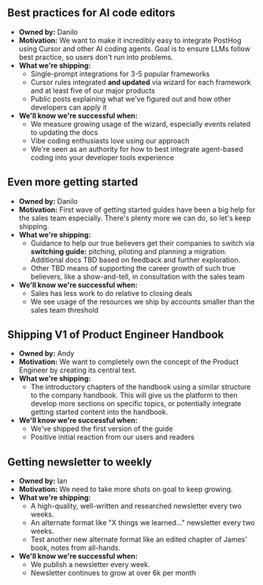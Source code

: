 ## Best practices for AI code editors

- **Owned by:** Danilo
- **Motivation:** We want to make it incredibly easy to integrate PostHog using Cursor and other AI coding agents. Goal is to ensure LLMs follow best practice, so users don't run into problems.
- **What we're shipping:**
  - Single-prompt integrations for 3-5 popular frameworks
  - Cursor rules integrated **and updated** via wizard for each framework and at least five of our major products
  - Public posts explaining what we've figured out and how other developers can apply it
- **We'll know we're successful when:**
  - We measure growing usage of the wizard, especially events related to updating the docs
  - Vibe coding enthusiasts love using our approach
  - We're seen as an authority for how to best integrate agent-based coding into your developer tools experience

## Even more getting started

- **Owned by:** Danilo
- **Motivation:** First wave of getting started guides have been a big help for the sales team especially. There's plenty more we can do, so let's keep shipping.
- **What we're shipping:**
  - Guidance to help our true believers get their companies to switch via **switching guide:** pitching, piloting and planning a migration. Additional docs TBD based on feedback and further exploration.
  - Other TBD means of supporting the career growth of such true believers, like a show-and-tell, in consultation with the sales team
- **We'll know we're successful when:**
  - Sales has less work to do relative to closing deals
  - We see usage of the resources we ship by accounts smaller than the sales team threshold

## Shipping V1 of Product Engineer Handbook

- **Owned by:** Andy
- **Motivation:** We want to completely own the concept of the Product Engineer by creating its central text.
- **What we're shipping:**
  - The introductory chapters of the handbook using a similar structure to the company handbook. This will give us the platform to then develop more sections on specific topics, or potentially integrate getting started content into the handbook.
- **We'll know we're successful when:**
  - We've shipped the first version of the guide
  - Positive initial reaction from our users and readers

## Getting newsletter to weekly

- **Owned by:** Ian
- **Motivation:** We need to take more shots on goal to keep growing.
- **What we're shipping:**
  - A high-quality, well-written and researched newsletter every two weeks. 
  - An alternate format like "X things we learned..." newsletter every two weeks.
  - Test another new alternate format like an edited chapter of James' book, notes from all-hands.
- **We'll know we're successful when:**
  - We publish a newsletter every week.
  - Newsletter continues to grow at over 6k per month
